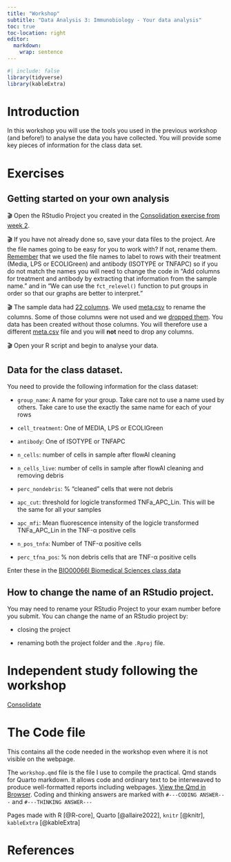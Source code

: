 ```yaml
---
title: "Workshop"
subtitle: "Data Analysis 3: Immunobiology - Your data analysis"
toc: true
toc-location: right
editor: 
  markdown: 
    wrap: sentence
---
```

```r
#| include: false
library(tidyverse)
library(kableExtra)
```

# Introduction

In this workshop you will use the tools you used in the previous workshop (and before!) to analyse the data you have collected. You will provide some key pieces of information for the class data set. 

# Exercises

## Getting started on your own analysis

🎬 Open the RStudio Project you created in the [Consolidation exercise from week 2](../week-2/study_after_workshop.html).

🎬 If you have not already done so, save your data files to the project. Are the file names going to be easy for you to work with? If not, rename them. [Remember](../week-2/workshop.html#make-data-easier-to-work-with) that we used the file names to label to rows with their treatment (Media, LPS or ECOLIGreen) and antibody (ISOTYPE or TNFAPC) so if you do not match the names you will need to change the code in "Add columns for treatment and antibody by extracting that information from the sample name." and in "We can use the `fct_relevel()` function to put groups in order so that our graphs are better to interpret."

🎬 The sample data had [22 columns](../week-2/workshop.html#explore-the-data-structure). We used [meta.csv](../week-2/data-meta/meta.csv) to rename the columns. Some of those columns were not used and we [dropped them](../week-2/workshop.html#drop-the-unused-channels-columns). You data has been created without those columns. You will therefore use a different [meta.csv](../week-4/data-meta/meta.csv) file and you will **not** need to drop any columns.


🎬 Open your R script and begin to analyse your data.



## Data for the class dataset.

You need to provide the following information for the class dataset:

-   `group_name`:	A name for your group. Take care not to use a name used by others. Take care to use the exactly the same name for each of your rows

-   `cell_treatment`:	One of MEDIA, LPS or ECOLIGreen

-   `antibody`:	One of ISOTYPE or TNFAPC

-   `n_cells`:	number of cells in sample after flowAI cleaning

-   `n_cells_live`:	number of cells in sample after flowAI cleaning and removing debris

-   `perc_nondebris`:	% "cleaned" cells that were not debris

-   `apc_cut`:	threshold for logicle transformed TNFa_APC_Lin. This will be the same for all your samples

-   `apc_mfi`:	Mean fluorescence intensity of the logicle transformed TNFa_APC_Lin in the TNF-α positive cells

-   `n_pos_tnfa`:	Number of TNF-α positive cells

-   `perc_tfna_pos`:	% non debris cells that are TNF-α positive cells    

Enter these in the [BIO00066I Biomedical Sciences class data](https://docs.google.com/spreadsheets/d/104EXdgsiIq-FuRF9Ly9zewEVdpkVWbyOwxSAmiqJepg/edit#gid=0)


## How to change the name of an RStudio project.

You may need to rename your RStudio Project to your exam number before you submit. You can change the name of an RStudio project by:

-   closing the project

-   renaming both the project folder and the `.Rproj` file.



# Independent study following the workshop

[Consolidate](study_after_workshop.qmd)

# The Code file

This contains all the code needed in the workshop even where it is not visible on the webpage.

The `workshop.qmd` file is the file I use to compile the practical. Qmd stands for Quarto markdown. It allows code and ordinary text to be interweaved to produce well-formatted reports including webpages. [View the Qmd in Browser](https://github.com/3mmaRand/R4BABS/blob/main/r4babs4/week-4/workshop.qmd). Coding and thinking answers are marked with `#---CODING ANSWER---` and `#---THINKING ANSWER---`

Pages made with R [@R-core], Quarto [@allaire2022], `knitr` [@knitr], `kableExtra` [@kableExtra]

# References

